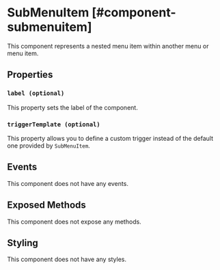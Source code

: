 
# SubMenuItem [#component-submenuitem]

This component represents a nested menu item within another menu or menu item.



## Properties

### `label (optional)`

This property sets the label of the component.

### `triggerTemplate (optional)`

This property allows you to define a custom trigger instead of the default one provided by `SubMenuItem`.

## Events

This component does not have any events.

## Exposed Methods

This component does not expose any methods.

## Styling

This component does not have any styles.
